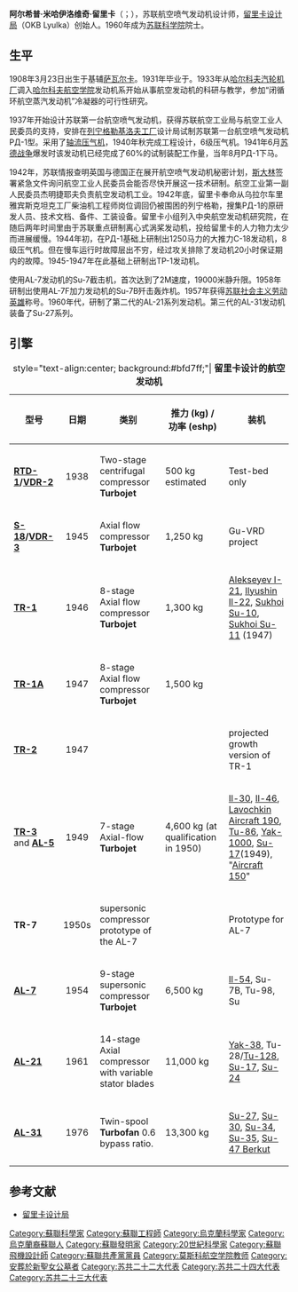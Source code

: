 {{refimprove|time=2016-10-06T12:30:44+00:00}}
'''阿尔希普·米哈伊洛维奇·留里卡'''（{{lang-ru|Архи́п Миха́йлович Лю́лька}}；{{bd|1908年|3月23日|1984年|6月1日}}），苏联航空喷气发动机设计师，[[土星科研生产联合体|留里卡设计局]]（OKB Lyulka）创始人。1960年成为[[苏联科学院|苏联科学院]]院士。

==生平==
1908年3月23日出生于基辅[[萨瓦尔卡|萨瓦尔卡]]。1931年毕业于{{tsl|en|Igor Sikorsky Kyiv Polytechnic Institute|基辅工学院}}。1933年从[[哈尔科夫汽轮机厂|哈尔科夫汽轮机厂]]调入[[哈尔科夫航空学院|哈尔科夫航空学院]]发动机系开始从事航空发动机的科研与教学，参加“闭循环航空蒸汽发动机”冷凝器的可行性研究。

1937年开始设计苏联第一台航空喷气发动机，获得苏联航空工业局与航空工业人民委员的支持，安排在[[列宁格勒|列宁格勒]][[基洛夫工厂|基洛夫工厂]]设计局试制苏联第一台航空喷气发动机РД-1型。采用了[[轴流泵|轴流压气机]]，1940年秋完成工程设计，6级压气机。1941年6月[[苏德战争|苏德战争]]爆发时该发动机已经完成了60%的试制装配工作量，当年8月РД-1下马。

1942年，苏联情报查明英国与德国正在展开航空喷气发动机秘密计划，[[斯大林|斯大林]]签署紧急文件询问航空工业人民委员会能否尽快开展这一技术研制。航空工业第一副人民委员杰明捷耶夫负责航空发动机工业。1942年底，留里卡奉命从乌拉尔车里雅宾斯克坦克工厂柴油机工程师岗位调回仍被围困的列宁格勒，搜集РД-1的原研发人员、技术文档、备件、工装设备。留里卡小组列入中央航空发动机研究院，在随后两年时间里由于苏联重点研制离心式涡桨发动机，投给留里卡的人力物力太少而进展缓慢。1944年初，在РД-1基础上研制出1250马力的大推力С-18发动机，8级压气机。但在慢车运行时故障层出不穷，经过攻关排除了发动机20小时保证期内的故障。1945-1947年在此基础上研制出ТР-1发动机。

使用AL-7发动机的Su-7截击机，首次达到了2M速度，19000米静升限。1958年研制出使用AL-7F加力发动机的Su-7B歼击轰炸机。1957年获得[[苏联社会主义劳动英雄|苏联社会主义劳动英雄]]称号。1960年代，研制了第二代的AL-21系列发动机。第三代的AL-31发动机装备了Su-27系列。

== 引擎 ==
{| class="wikitable"  style="margin:auto; font-size:90%;"
|-
|+  style="text-align:center; background:#bfd7ff;"| '''留里卡设计的航空发动机'''
|- style="background:#efefef;"
! 型号
! 日期
! 类别
! 推力 (kg) / 功率 (eshp)
! 装机
|-
|align=left| '''[[Lyulka_RTD-1|RTD-1]]/[[Lyulka_VDR-2|VDR-2]]'''
|align=center| 1938
|align=left| Two-stage centrifugal compressor '''Turbojet'''
|align=left| 500 kg estimated
|align=left| Test-bed only
|-
|align=left| '''[[Lyulka_S-18|S-18]]/[[Lyulka_VDR-3|VDR-3]]'''
|align=center| 1945
|align=left| Axial flow compressor '''Turbojet'''
|align=left| 1,250 kg
|align=left| Gu-VRD project
|-
|align=left| '''[[Lyulka_TR-1|TR-1]]'''
|align=center| 1946
|align=left| 8-stage Axial flow compressor '''Turbojet'''
|align=left| 1,300 kg
|align=left| [[Alekseyev_I-21|Alekseyev I-21]], [[Ilyushin_Il-22|Ilyushin Il-22]], [[Sukhoi_Su-10|Sukhoi Su-10]], [[Sukhoi_Su-9_(1946)#Su-11|Sukhoi Su-11]] (1947)
|-
|align=left| '''[[Lyulka_TR-1|TR-1A]]'''
|align=center| 1947
|align=left| 8-stage Axial flow compressor '''Turbojet'''
|align=left| 1,500 kg
|align=left| 
|-
|align=left| '''[[Lyulka_TR-2|TR-2]]'''
|align=center| 1947
|align=left| 
|align=left| 
|align=left| projected growth version of TR-1
|-
|align=left| '''[[Lyulka_TR-3|TR-3]]''' and '''[[Lyulka_AL-5|AL-5]]'''
|align=center| 1949
|align=left| 7-stage Axial-flow '''Turbojet'''
|align=left| 4,600 kg (at qualification in 1950)
|align=left| [[Il-30|Il-30]], [[Il-46|Il-46]], [[Lavochkin_Aircraft_190|Lavochkin Aircraft 190]], [[Tu-86|Tu-86]], [[Yak-1000|Yak-1000]], [[Su-17|Su-17]](1949), "[[Aircraft_150|Aircraft 150]]"
|-
|align=left| '''TR-7'''
|align=center| 1950s
|align=left| supersonic compressor prototype of the AL-7
|align=left| 
|align=left| Prototype for AL-7
|-
|align=left| '''[[Lyulka_AL-7|AL-7]]'''
|align=center| 1954
|align=left| 9-stage supersonic compressor '''Turbojet'''
|align=left| 6,500 kg
|align=left| [[Il-54|Il-54]], Su-7B, Tu-98, Su
|-
|align=left| '''[[Lyulka_AL-21|AL-21]]'''
|align=center| 1961
|align=left| 14-stage Axial compressor with variable stator blades
|align=left| 11,000 kg
|align=left| [[Yak-38|Yak-38]], Tu-28/[[Tu-128|Tu-128]], [[Su-17|Su-17]], [[Su-24|Su-24]]
|-
|align=left| '''[[Saturn_AL-31|AL-31]]'''
|align=center| 1976
|align=left| Twin-spool '''Turbofan''' 0.6 bypass ratio.
|align=left| 13,300 kg
|align=left| [[Su-27|Su-27]], [[Su-30|Su-30]], [[Su-34|Su-34]], [[Su-35|Su-35]], [[Su-47_Berkut|Su-47 Berkut]]
|}
==参考文献==
<references/>
*[http://www.ctrl-c.liu.se/misc/ram/ 留里卡设计局]

{{DEFAULTSORT: Lyulka, Arkhip}}
[[Category:蘇聯科學家|Category:蘇聯科學家]]
[[Category:蘇聯工程師|Category:蘇聯工程師]]
[[Category:烏克蘭科學家|Category:烏克蘭科學家]]
[[Category:烏克蘭裔蘇聯人|Category:烏克蘭裔蘇聯人]]
[[Category:蘇聯發明家|Category:蘇聯發明家]]
[[Category:20世紀科學家|Category:20世紀科學家]]
[[Category:蘇聯飛機設計師|Category:蘇聯飛機設計師]]
[[Category:蘇聯共產黨黨員|Category:蘇聯共產黨黨員]]
[[Category:莫斯科航空学院教师|Category:莫斯科航空学院教师]]
[[Category:安葬於新聖女公墓者|Category:安葬於新聖女公墓者]]
[[Category:苏共二十二大代表|Category:苏共二十二大代表]]
[[Category:苏共二十四大代表|Category:苏共二十四大代表]]
[[Category:苏共二十三大代表|Category:苏共二十三大代表]]